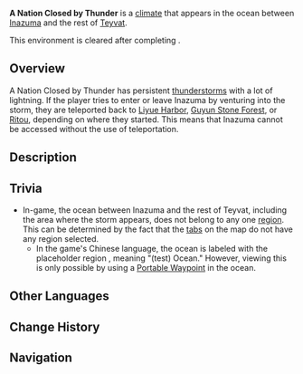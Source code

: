 {{Terminology Infobox
|image        = Climate Excessive Electro.png
|type         = Climates
|type2        = Exploration
|region       = Inazuma
}}
'''A Nation Closed by Thunder''' is a [[climate]] that appears in the ocean between [[Inazuma]] and the rest of [[Teyvat]].

This environment is cleared after completing {{Quest|Transient Dreams}}.

==Overview==
A Nation Closed by Thunder has persistent [[thunderstorm]]s with a lot of lightning. If the player tries to enter or leave Inazuma by venturing into the storm, they are teleported back to [[Liyue Harbor]], [[Guyun Stone Forest]], or [[Ritou]], depending on where they started. This means that Inazuma cannot be accessed without the use of teleportation.

==Description==
{{Description|'''A Nation Closed by Thunder'''
* Inazuma has been closed off by the [[Ei|Ogosho Shogun]]. No one is allowed in or out without good reason.}}

==Trivia==
* In-game, the ocean between Inazuma and the rest of Teyvat, including the area where the storm appears, does not belong to any one [[region]]. This can be determined by the fact that the [[Map#Tabs|tabs]] on the map do not have any region selected.
** In the game's Chinese language, the ocean is labeled with the placeholder region {{zh|（test）海洋}}, meaning "(test) Ocean." However, viewing this is only possible by using a [[Portable Waypoint]] in the ocean.

==Other Languages==
{{Other Languages
|en      = A Nation Closed by Thunder
|zhs     = 锁国的霄雷
|zhs_rm  = Suǒguó de Xiāoléi
|zht     = 鎖國的霄雷
|zht_rm  = Suǒguó de Xiāoléi
|zh_tl   = Sky Thunder of Sakoku
|ja      = 鎖国の雲雷
|ja_rm   = Sakoku no Unrai
|ja_tl   = Thunderclouds of Sakoku
|ko      = 쇄국의 하늘 번개
|ko_rm   = Swaeguk-ui Haneul Beon'gae
|ko_tl   = Lightning Sky of a Closed Nation
|es      = Una nación cerrada por el trueno
|es_tl   = A Nation Closed by Thunder
|fr      = Une nation confinée par l'orage
|fr_tl   = A Nation Confined by Thunderstorm
|ru      = Государство в плену грома
|ru_tl   = A State in Captivity of Thunder
|th      = พิชิตดินแดนแห่งสายฟ้า
|th_rm   = 
|th_tl   = 
|vi      = Lôi Điện Phong Tỏa
|vi_tl   = 
|de      = Isolation des Reichs des Blitzes
|de_tl   = Isolation of the Nation of Lightning
|id      = Negara yang Ditutup oleh Petir
|id_tl   = A Nation Closed by Thunder
|pt      = Uma Nação Fechada pelo Trovão
|pt_tl   = 
|tr      = Yıldırım Tarafından Kapatılan Bir Ulus
|tr_tl   = A Nation Closed by Thunder 
|it      = Una nazione confinata dai tuoni
|it_tl   = A Nation Confined by Thunder
}}

==Change History==
{{Change History|2.0}}

==Navigation==
{{Exploration Navbox|General}}